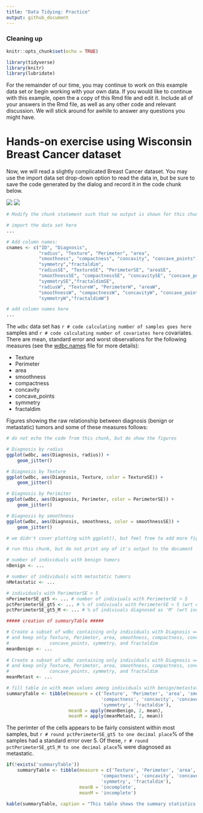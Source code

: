 ```yaml
---
title: "Data Tidying: Practice"
output: github_document
---
```


### Cleaning up
```r
knitr::opts_chunk$set(echo = TRUE)

library(tidyverse)
library(knitr)
library(lubridate)
```

 
For the remainder of our time, you may continue to work on this example data set or begin working with your own data. If you would like to continue with this example, open the a copy of this Rmd file and edit it. Include all of your answers in the Rmd file, as well as any other code and relevant discussion. We will stick around for awhile to answer any questions you might have.

# Hands-on exercise using Wisconsin Breast Cancer dataset

Now, we will read a slightly complicated Breast Cancer dataset. You may use the import data set drop-down option to read the data in, but be sure to save the code generated by the dialog and record it in the code chunk below. 

![](Images/RS-ImportDataset.png)
![](Images/RS-ImportDataset1.png)

```r
# Modify the chunk statement such that no output is shown for this chunk

# import the data set here
...

# Add column names:
cnames <- c("ID", "Diagnosis", 
            "radius", "Texture", "Perimeter", "area",
            "smoothness", "compactness", "concavity", "concave_points",
            "symmetry","fractaldim",
            "radiusSE", "TextureSE", "PerimeterSE", "areaSE",
            "smoothnessSE", "compactnessSE", "concavitySE", "concave_pointsSE",
            "symmetrySE","fractaldimSE",
            "radiusW", "TextureW", "PerimeterW", "areaW",
            "smoothnessW", "compactnessW", "concavityW", "concave_pointsW",
            "symmetryW","fractaldimW")

# add column names here
...
```

The `wdbc` data set has `r # code calculating number of samples goes here` samples and `r # code calculating number of covariates here` covariates. There are mean, standard error and worst observations for the following measures (see the [wdbc.names](https://github.com/ravichas/TidyingData/blob/master/Data/wdbc.names) file for more details):

* Texture
* Perimeter
* area
* smoothness
* compactness
* concavity
* concave_points
* symmetry
* fractaldim

Figures showing the raw relationship between diagnosis (benign or metastatic) tumors and some of these measures follows:

```r
# do not echo the code from this chunk, but do show the figures

# Diagnosis by radius
ggplot(wdbc, aes(Diagnosis, radius)) + 
    geom_jitter()

# Diagnosis by Texture
ggplot(wdbc, aes(Diagnosis, Texture, color = TextureSE)) + 
    geom_jitter()

# Diagnosis by Perimiter
ggplot(wdbc, aes(Diagnosis, Perimeter, color = PerimeterSE)) + 
    geom_jitter()

# Diagnosis by smoothness
ggplot(wdbc, aes(Diagnosis, smoothness, color = smoothnessSE)) + 
    geom_jitter()

# we didn't cover plotting with ggplot(), but feel free to add more figures if you would like
```

```r
# run this chunk, but do not print any of it's output to the document

# number of individuals with benign tumors
nBenign <- ...

# number of individuals with metastatic tumors
nMetastatic <- ...

# individuals with PerimeterSE > 5
nPerimeterSE_gt5 <- ... # number of indiviuals with PerimeterSE > 5
pctPerimeterSE_gt5 <- ... # % of indiviuals with PerimeterSE > 5 (wrt entire data set)
pctPerimeterSE_gt5_M <- ... # % of indiviuals diagnosed as 'M' (wrt individuals where PerimeterSE > 5)

##### creation of summaryTable #####

# Create a subset of wdbc containing only individuals with Diagnosis == 'B'
# and keep only Texture, Perimeter, area, smoothness, compactness, concavity, 
#               concave_points, symmetry, and fractaldim
meanBenign <- ...
    
# Create a subset of wdbc containing only individuals with Diagnosis == 'B'
# and keep only Texture, Perimeter, area, smoothness, compactness, concavity, 
#               concave_points, symmetry, and fractaldim
meanMetast <- ...

# fill table in with mean values among individuals with benign/metastatic diagnosis
summaryTable <- tibble(measure = c('Texture', 'Perimeter', 'area', 'smoothness',
                                   'compactness', 'concavity', 'concave_points', 
                                   'symmetry', 'fractaldim'),
                       meanB = apply(meanBenign, 2, mean),
                       meanM = apply(meanMetast, 2, mean))
```

The perimter of the cells appears to be fairly consistent within most samples, but `r # round pctPerimeterSE_gt5 to one decimal place`% of the samples had a standard error over 5. Of these, `r # round pctPerimeterSE_gt5_M to one decimal place`% were diagnosed as metastatic.


```r
if(!exists('summaryTable'))
    summaryTable <- tibble(measure = c('Texture', 'Perimeter', 'area', 'smoothness',
                                   'compactness', 'concavity', 'concave_points', 
                                   'symmetry', 'fractaldim'),
                           meanB = 'incomplete',
                           meanM = 'incomplete')

kable(summaryTable, caption = "This table shows the summary statistics for each of the measures")
```